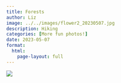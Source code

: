 ```yaml
---
title: Forests
author: Liz
image: ../../images/flower2_20230507.jpg
description: Hiking
categories: [More fun photos!]
date: 2023-05-07
format:
  html:
    page-layout: full
---
```


![](../../images/flower2_20230507.jpg)